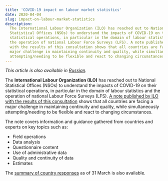 ```yaml
---
title: 'COVID-19 impact on labour market statistics'
date: 2020-04-04
slug: impact-on-labour-market-statistics
description:
  The International Labour Organization (ILO) has reached out to National
  Statistical Offices (NSOs) to understand the impacts of COVID-19 on their
  statistical operations, in particular in the domain of labour statistics and
  the operation of national Labour Force Surveys (LFS). A note published by ILO
  with the results of this consultation shows that all countries are facing a
  major challenge in maintaining continuity and quality, while simultaneously
  attempting/needing to be flexible and react to changing circumstances.
---
```


_This article is also available in
[Russian](/impact-on-labour-market-statistics-RU.pdf)._

The **International Labour Organization (ILO)** has reached out to National
Statistical Offices (NSOs) to understand the impacts of COVID-19 on their
statistical operations, in particular in the domain of labour statistics and the
operation of national Labour Force Surveys (LFS).
[A note published by ILO with the results of this consultation](https://ilostat.ilo.org/topics/covid-19/covid-19-impact-on-labour-market-statistics/)
shows that all countries are facing a major challenge in maintaining continuity
and quality, while simultaneously attempting/needing to be flexible and react to
changing circumstances.

The note covers information and guidance gathered from countries and experts on
key topics such as:

- Field operations
- Data analysis
- Questionnaire content
- Use of administrative data
- Quality and continuity of data
- Estimates

The
[summary of country responses](https://ilostat.ilo.org/topics/covid-19/covid-19-impact-on-labour-market-statistics/#elementor-toc__heading-anchor-9)
as of 31 March is also available.
